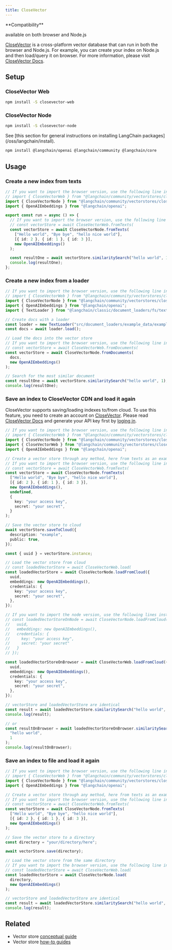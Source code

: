 ```yaml
---
title: CloseVector
---
```


<Tip>
**Compatibility**

available on both browser and Node.js
</Tip>

[CloseVector](https://closevector.getmegaportal.com/) is a cross-platform vector database that can run in both the browser and Node.js. For example, you can create your index on Node.js and then load/query it on browser. For more information, please visit [CloseVector Docs](https://closevector-docs.getmegaportal.com/).

## Setup

### CloseVector Web

```bash npm
npm install -S closevector-web
```
### CloseVector Node

```bash npm
npm install -S closevector-node
```
<Tip>
See [this section for general instructions on installing LangChain packages](/oss/langchain/install).
</Tip>

```bash npm
npm install @langchain/openai @langchain/community @langchain/core
```

## Usage

### Create a new index from texts

```typescript
// If you want to import the browser version, use the following line instead:
// import { CloseVectorWeb } from "@langchain/community/vectorstores/closevector/web";
import { CloseVectorNode } from "@langchain/community/vectorstores/closevector/node";
import { OpenAIEmbeddings } from "@langchain/openai";

export const run = async () => {
  // If you want to import the browser version, use the following line instead:
  // const vectorStore = await CloseVectorWeb.fromTexts(
  const vectorStore = await CloseVectorNode.fromTexts(
    ["Hello world", "Bye bye", "hello nice world"],
    [{ id: 2 }, { id: 1 }, { id: 3 }],
    new OpenAIEmbeddings()
  );

  const resultOne = await vectorStore.similaritySearch("hello world", 1);
  console.log(resultOne);
};
```

### Create a new index from a loader

```typescript
// If you want to import the browser version, use the following line instead:
// import { CloseVectorWeb } from "@langchain/community/vectorstores/closevector/web";
import { CloseVectorNode } from "@langchain/community/vectorstores/closevector/node";
import { OpenAIEmbeddings } from "@langchain/openai";
import { TextLoader } from "@langchain/classic/document_loaders/fs/text";

// Create docs with a loader
const loader = new TextLoader("src/document_loaders/example_data/example.txt");
const docs = await loader.load();

// Load the docs into the vector store
// If you want to import the browser version, use the following line instead:
// const vectorStore = await CloseVectorWeb.fromDocuments(
const vectorStore = await CloseVectorNode.fromDocuments(
  docs,
  new OpenAIEmbeddings()
);

// Search for the most similar document
const resultOne = await vectorStore.similaritySearch("hello world", 1);
console.log(resultOne);
```

### Save an index to CloseVector CDN and load it again

CloseVector supports saving/loading indexes to/from cloud. To use this feature, you need to create an account on [CloseVector](https://closevector.getmegaportal.com/). Please read [CloseVector Docs](https://closevector-docs.getmegaportal.com/) and generate your API key first by [loging in](https://closevector.getmegaportal.com/).

```typescript
// If you want to import the browser version, use the following line instead:
// import { CloseVectorWeb } from "@langchain/community/vectorstores/closevector/web";
import { CloseVectorNode } from "@langchain/community/vectorstores/closevector/node";
import { CloseVectorWeb } from "@langchain/community/vectorstores/closevector/web";
import { OpenAIEmbeddings } from "@langchain/openai";

// Create a vector store through any method, here from texts as an example
// If you want to import the browser version, use the following line instead:
// const vectorStore = await CloseVectorWeb.fromTexts(
const vectorStore = await CloseVectorNode.fromTexts(
  ["Hello world", "Bye bye", "hello nice world"],
  [{ id: 2 }, { id: 1 }, { id: 3 }],
  new OpenAIEmbeddings(),
  undefined,
  {
    key: "your access key",
    secret: "your secret",
  }
);

// Save the vector store to cloud
await vectorStore.saveToCloud({
  description: "example",
  public: true,
});

const { uuid } = vectorStore.instance;

// Load the vector store from cloud
// const loadedVectorStore = await CloseVectorWeb.load(
const loadedVectorStore = await CloseVectorNode.loadFromCloud({
  uuid,
  embeddings: new OpenAIEmbeddings(),
  credentials: {
    key: "your access key",
    secret: "your secret",
  },
});

// If you want to import the node version, use the following lines instead:
// const loadedVectorStoreOnNode = await CloseVectorNode.loadFromCloud({
//   uuid,
//   embeddings: new OpenAIEmbeddings(),
//   credentials: {
//     key: "your access key",
//     secret: "your secret"
//   }
// });

const loadedVectorStoreOnBrowser = await CloseVectorWeb.loadFromCloud({
  uuid,
  embeddings: new OpenAIEmbeddings(),
  credentials: {
    key: "your access key",
    secret: "your secret",
  },
});

// vectorStore and loadedVectorStore are identical
const result = await loadedVectorStore.similaritySearch("hello world", 1);
console.log(result);

// or
const resultOnBrowser = await loadedVectorStoreOnBrowser.similaritySearch(
  "hello world",
  1
);
console.log(resultOnBrowser);
```

### Save an index to file and load it again

```typescript
// If you want to import the browser version, use the following line instead:
// import { CloseVectorWeb } from "@langchain/community/vectorstores/closevector/web";
import { CloseVectorNode } from "@langchain/community/vectorstores/closevector/node";
import { OpenAIEmbeddings } from "@langchain/openai";

// Create a vector store through any method, here from texts as an example
// If you want to import the browser version, use the following line instead:
// const vectorStore = await CloseVectorWeb.fromTexts(
const vectorStore = await CloseVectorNode.fromTexts(
  ["Hello world", "Bye bye", "hello nice world"],
  [{ id: 2 }, { id: 1 }, { id: 3 }],
  new OpenAIEmbeddings()
);

// Save the vector store to a directory
const directory = "your/directory/here";

await vectorStore.save(directory);

// Load the vector store from the same directory
// If you want to import the browser version, use the following line instead:
// const loadedVectorStore = await CloseVectorWeb.load(
const loadedVectorStore = await CloseVectorNode.load(
  directory,
  new OpenAIEmbeddings()
);

// vectorStore and loadedVectorStore are identical
const result = await loadedVectorStore.similaritySearch("hello world", 1);
console.log(result);
```

## Related

- Vector store [conceptual guide](/oss/integrations/vectorstores)
- Vector store [how-to guides](/oss/integrations/vectorstores)
